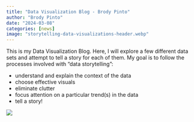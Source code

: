 ```yaml
---
title: "Data Visualization Blog - Brody Pinto"
author: "Brody Pinto"
date: "2024-03-08"
categories: [news]
image: "storytelling-data-visualizations-header.webp"
---
```


This is my Data Visualization Blog. Here, I will explore a few different data sets and attempt to tell a story for each of them. My goal is to follow the processes involved with "data storytelling": 

 - understand and explain the context of the data
 - choose effective visuals
 - eliminate clutter
 - focus attention on a particular trend(s) in the data
 - tell a story!

![](storytelling-data-visualizations-header.webp)


